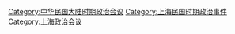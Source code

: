 [[Category:中华民国大陆时期政治会议|Category:中华民国大陆时期政治会议]]
[[Category:上海民国时期政治事件|Category:上海民国时期政治事件]]
[[Category:上海政治会议|Category:上海政治会议]]